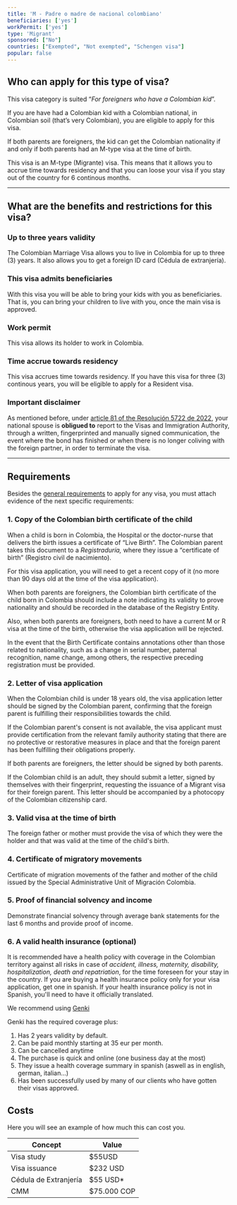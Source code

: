```yaml
---
title: 'M - Padre o madre de nacional colombiano'
beneficiaries: ['yes']
workPermit: ['yes']
type: 'Migrant'
sponsored: ["No"]
countries: ["Exempted", "Not exempted", "Schengen visa"]
popular: false
---
```

## Who can apply for this type of visa?

This visa category is suited “*For foreigners who have  a Colombian kid*”.

If you are have had a Colombian kid with a Colombian national, in Colombian soil (that’s very Colombian), you are eligible to apply for this visa. 

If both parents are foreigners, the kid can get the Colombian nationality if and only if both parents had an M-type visa at the time of birth.

This visa is an M-type (Migrante) visa. This means that it allows you to accrue time towards residency and that you can loose your visa if you stay out of the country for 6 continous months.

---

## What are the benefits and restrictions for this visa?

### **Up to three years validity**

The Colombian Marriage Visa allows you to live in Colombia for up to three (3) years. It also allows you to get a foreign ID card (Cédula de extranjería).

### **This visa admits beneficiaries**

With this visa you will be able to bring your kids with you as beneficiaries. That is, you can bring your children to live with you, once the main visa is approved.

### W**ork permit**

This visa allows its holder to work in Colombia.

### T**ime accrue towards residency**

This visa accrues time towards residency. If you have this visa for three (3) continous years, you will be eligible to apply for a Resident visa.

### **Important disclaimer**

As mentioned before, under [article 81 of the Resolución 5722 de 2022](https://www.cancilleria.gov.co/sites/default/files/Normograma/docs/resolucion_minrelaciones_5477_2022.htm#81), your national spouse is **obligued to** report to the Visas and Immigration Authority, through a written, fingerprinted and manually signed communication, the event where the bond has finished or when there is no longer coliving with the foreign partner, in order to terminate the visa. 

---

## Requirements

Besides the [general requirements](https://www.notion.so/General-visa-application-rules-1dc2c565143e4adb95086f993f184e36?pvs=21) to apply for any visa, you must attach evidence of the next specific requirements:

### 1. Copy of the Colombian birth certificate of the child

When a child is born in Colombia, the Hospital or the doctor-nurse that delivers the birth issues a certificate of “Live Birth”. The Colombian parent takes this document to a *Registraduría,* where they issue a “certificate of birth” (Registro civil de nacimiento).

For this visa application, you will need to get a recent copy of it (no more than 90 days old at the time of the visa application).

When both parents are foreigners, the Colombian birth certificate of the child born in Colombia should include a note indicating its validity to prove nationality and should be recorded in the database of the Registry Entity. 

Also, when both parents are foreigners, both need to have a current M or R visa at the time of the birth, otherwise the visa application will be rejected.

In the event that the Birth Certificate contains annotations other than those related to nationality, such as a change in serial number, paternal recognition, name change, among others, the respective preceding registration must be provided.

### 2. Letter of visa application

When the Colombian child is under 18 years old, the visa application letter should be signed by the Colombian parent, confirming that the foreign parent is fulfilling their responsibilities towards the child. 

If the Colombian parent's consent is not available, the visa applicant must provide certification from the relevant family authority stating that there are no protective or restorative measures in place and that the foreign parent has been fulfilling their obligations properly. 

If both parents are foreigners, the letter should be signed by both parents. 

If the Colombian child is an adult, they should submit a letter, signed by themselves with their fingerprint, requesting the issuance of a Migrant visa for their foreign parent. This letter should be accompanied by a photocopy of the Colombian citizenship card.

### 3. Valid visa at the time of birth

The foreign father or mother must provide the visa of which they were the holder and that was valid at the time of the child's birth.

### 4. Certificate of migratory movements

Certificate of migration movements of the father and mother of the child issued by the Special Administrative Unit of Migración Colombia.

### 5. Proof of financial solvency and income

Demonstrate financial solvency through average bank statements for the last 6 months and provide proof of income.

### 6. A valid **health insurance (optional)**

It is recommended have a health policy with coverage in the Colombian territory against all risks in case of *accident, illness, maternity, disability, hospitalization, death and repatriation*, for the time foreseen for your stay in the country. If you are buying a health insurance policy only for your visa application, get one in spanish. If your health insurance policy is not in Spanish, you'll need to have it officially translated.

We recommend using [Genki](https://genki.world/?with=capitaleme)

Genki has the required coverage plus: 

1. Has 2 years validity by default. 
2. Can be paid monthly starting at 35 eur per month. 
3. Can be cancelled anytime 
4. The purchase is quick and online (one business day at the most) 
5. They issue a health coverage summary in spanish (aswell as in english, german, italian…) 
6. Has been successfully used by many of our clients who have gotten their visas approved.

## Costs

Here you will see an example of how much this can cost you.

| Concept | Value |
| --- | --- |
| Visa study | $55USD |
| Visa issuance | $232 USD |
| Cédula de Extranjería | $55 USD* |
| CMM | $75.000 COP |